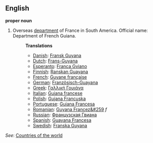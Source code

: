 ==English==

'''proper noun'''

# Overseas [[department]] of France in South America. Official name: Department of French Guiana.
#:'''Translations'''
#:*[[Danish]]: [[Fransk Guyana]]
#:*[[Dutch]]: [[Frans-Guyana]]
#:*[[Esperanto]]: [[Franca Gviano]]
#:*[[Finnish]]: [[Ranskan Guayana]]
#:*[[French]]: [[Guyane française]]
#:*[[German]]: [[Französisch-Guayana]]
#:*[[Greek]]: [[Γαλλική Γουιάνα]]
#:*[[Italian]]: [[Guiana francese]]
#:*[[Polish]]: [[Gujana Francuska]]
#:*[[Portuguese]]: [[Guiana Francesa]]
#:*[[Romanian]]: [[Guyana Francez&#259]] ''f''
#:*[[Russian]]: [[Французская Гвиана]]
#:*[[Spanish]]: [[Guayana Francesa]]
#:*[[Swedish]]: [[Franska Guyana]]

''See'': [[Countries of the world]]